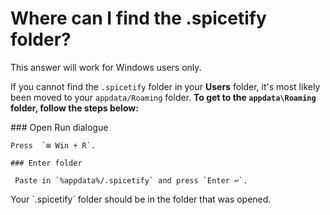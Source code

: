 
# Where can I find the .spicetify folder?

<Callout type="info" emoji="ℹ️">
    This answer will work for Windows users only.
</Callout>

If you cannot find the `.spicetify` folder in your **Users** folder, it's most likely been moved to your `appdata/Roaming` folder.
**To get to the `appdata\Roaming` folder, follow the steps below:**

<Steps>
    ### Open Run dialogue

    Press  `⊞ Win + R`.

    ### Enter folder
    
     Paste in `%appdata%/.spicetify` and press `Enter ↩`.

</Steps>
Your `.spicetify` folder should be in the folder that was opened.
